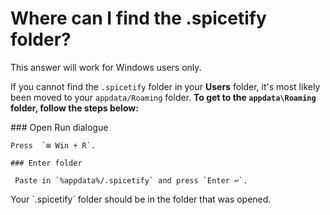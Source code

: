 
# Where can I find the .spicetify folder?

<Callout type="info" emoji="ℹ️">
    This answer will work for Windows users only.
</Callout>

If you cannot find the `.spicetify` folder in your **Users** folder, it's most likely been moved to your `appdata/Roaming` folder.
**To get to the `appdata\Roaming` folder, follow the steps below:**

<Steps>
    ### Open Run dialogue

    Press  `⊞ Win + R`.

    ### Enter folder
    
     Paste in `%appdata%/.spicetify` and press `Enter ↩`.

</Steps>
Your `.spicetify` folder should be in the folder that was opened.
